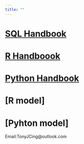 ```yaml
---
title: ""
---
```



# [SQL Handbook](https://jcfly3000.github.io/into_sql/)


# [R Handboook](https://jcfly3000.github.io/Into-R/)



# [Python Handbook](https://jcfly3000.github.io/Into-Python/)

  

# [R model]

# [Pyhton model]

Email:TonyJCing@outlook.com








